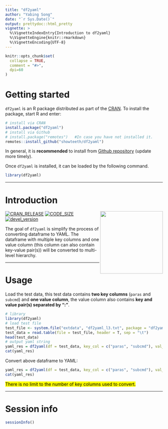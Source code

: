```yaml
---
title: "df2yaml"
author: "Yabing Song"
date: "`r Sys.Date()`"
output: prettydoc::html_pretty
vignette: >
  %\VignetteIndexEntry{Introduction to df2yaml}
  %\VignetteEngine{knitr::rmarkdown}
  %\VignetteEncoding{UTF-8}
---
```


```r
knitr::opts_chunk$set(
  collapse = TRUE,
  comment = "#>",
  dpi=60
)
```

# Getting started

`df2yaml` is an R package distributed as part of the [CRAN](https://cran.r-project.org/).
To install the package, start R and enter:
  
```r
# install via CRAN
install.package("df2yaml")
# install via Github
# install.package("remotes")   #In case you have not installed it.
remotes::install_github("showteeth/df2yaml")
```

In general, it is **recommended** to install from [Github repository](https://github.com/showteeth/df2yaml) (update more timely).

Once `df2yaml` is installed, it can be loaded by the following command.

```r
library(df2yaml)
```

-------------

# Introduction
<img src = "../man/figures/df2yaml.png" align = "right" width = "200"/>

[![CRAN_RELEASE](https://www.r-pkg.org/badges/version/df2yaml?color=orange)](https://cran.r-project.org/package=df2yaml)
[![CODE_SIZE](https://img.shields.io/github/languages/code-size/showteeth/df2yaml.svg)](https://github.com/showteeth/df2yaml)
[![devel_version](https://img.shields.io/badge/devel%20version-0.3.0-blue.svg)](https://github.com/showteeth/df2yaml)

The goal of `df2yaml` is simplify the process of converting dataframe to YAML. The dataframe with multiple key columns and one value column (this column can also contain key-value pair(s)) will be converted to multi-level hierarchy.

-------------

# Usage
Load the test data, this test data contains **two key columns** (`paras` and `subcmd`) and **one value column**, the value column also contains **key and value pair(s) separated by ":"**.
```r
# library
library(df2yaml)
# load test file
test_file <- system.file("extdata", "df2yaml_l3.txt", package = "df2yaml")
test_data = read.table(file = test_file, header = T, sep = "\t")
head(test_data)
# output yaml string
yaml_res = df2yaml(df = test_data, key_col = c("paras", "subcmd"), val_col = "values")
cat(yaml_res)
```

Convert above dataframe to YAML:
```r
yaml_res = df2yaml(df = test_data, key_col = c("paras", "subcmd"), val_col = "values")
cat(yaml_res)
```

<mark>There is no limit to the number of key columns used to convert.</mark>

-------------

# Session info
```r
sessionInfo()
```










